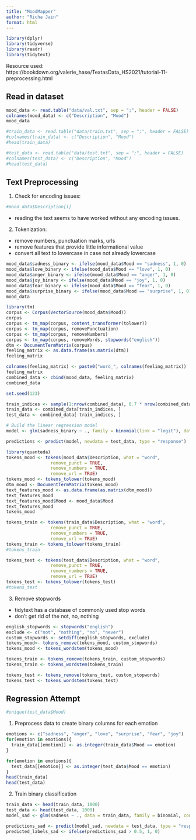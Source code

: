 ```yaml
---
title: "MoodMapper"
author: "Richa Jain"
format: html
---
```

```r
library(dplyr)
library(tidyverse)
library(readr)
library(tidytext)
```

Resource used: https://bookdown.org/valerie_hase/TextasData_HS2021/tutorial-11-preprocessing.html

## Read in dataset

```r
mood_data <- read.table("data/val.txt", sep = ";", header = FALSE)
colnames(mood_data) <- c("Description", "Mood")
mood_data

#train_data <- read.table("data/train.txt", sep = ";", header = FALSE)
#colnames(train_data) <- c("Description", "Mood")
#head(train_data)

#test_data <- read.table("data/test.txt", sep = ";", header = FALSE)
#colnames(test_data) <- c("Description", "Mood")
#head(test_data)
```

## Text Preprocessing

1. Check for encoding issues: 
```r
#mood_data$Description[1]
```

- reading the text seems to have worked without any encoding issues. 

2. Tokenization:
- remove numbers, punctuation marks, urls
- remove features that provide little informational value
- convert all text to lowercase in case not already lowercase

```r
mood_data$sadness_binary <- ifelse(mood_data$Mood == "sadness", 1, 0)
mood_data$love_binary <- ifelse(mood_data$Mood == "love", 1, 0)
mood_data$anger_binary <- ifelse(mood_data$Mood == "anger", 1, 0)
mood_data$joy_binary <- ifelse(mood_data$Mood == "joy", 1, 0)
mood_data$fear_binary <- ifelse(mood_data$Mood == "fear", 1, 0)
mood_data$surprise_binary <- ifelse(mood_data$Mood == "surprise", 1, 0)
mood_data
```


```r
library(tm)
corpus <- Corpus(VectorSource(mood_data$Mood))
corpus
corpus <- tm_map(corpus, content_transformer(tolower))
corpus <- tm_map(corpus, removePunctuation)
corpus <- tm_map(corpus, removeNumbers)
corpus <- tm_map(corpus, removeWords, stopwords("english"))
dtm <- DocumentTermMatrix(corpus)
feeling_matrix <- as.data.frame(as.matrix(dtm))
feeling_matrix
```

```r
colnames(feeling_matrix) <- paste0("word_", colnames(feeling_matrix))
feeling_matrix
combined_data <- cbind(mood_data, feeling_matrix)
combined_data
```

```r
set.seed(123)

train_indices <- sample(1:nrow(combined_data), 0.7 * nrow(combined_data))
train_data <- combined_data[train_indices, ]
test_data <- combined_data[-train_indices, ]

# Build the linear regression model
model <- glm(sadness_binary ~ ., family = binomial(link = "logit"), data = train_data)

predictions <- predict(model, newdata = test_data, type = "response")
```


```r
library(quanteda)
tokens_mood <- tokens(mood_data$Description, what = "word",
                 remove_punct = TRUE,
                 remove_numbers = TRUE,
                 remove_url = TRUE)
tokens_mood <- tokens_tolower(tokens_mood)
dtm_mood <- DocumentTermMatrix(tokens_mood)
text_features_mood <- as.data.frame(as.matrix(dtm_mood))
text_features_mood
text_features_mood$Mood <- mood_data$Mood
text_features_mood
tokens_mood

tokens_train <- tokens(train_data$Description, what = "word",
                 remove_punct = TRUE,
                 remove_numbers = TRUE,
                 remove_url = TRUE)
tokens_train <- tokens_tolower(tokens_train)
#tokens_train

tokens_test <- tokens(test_data$Description, what = "word",
                 remove_punct = TRUE,
                 remove_numbers = TRUE,
                 remove_url = TRUE)
tokens_test <- tokens_tolower(tokens_test)
#tokens_test
```

3. Remove stopwords
- tidytext has a database of commonly used stop words
- don't get rid of the not, no, nothing 

```r
english_stopwords <- stopwords("english")
exclude <- c("not", "nothing", "no", "never")
custom_stopwords <- setdiff(english_stopwords, exclude)
tokens_mood<- tokens_remove(tokens_mood, custom_stopwords)
tokens_mood <- tokens_wordstem(tokens_mood)

tokens_train <- tokens_remove(tokens_train, custom_stopwords)
tokens_train <- tokens_wordstem(tokens_train)

tokens_test <- tokens_remove(tokens_test, custom_stopwords)
tokens_test <- tokens_wordstem(tokens_test)
```

## Regression Attempt 

```r
#unique(test_data$Mood)
```

1. Preprocess data to create binary columns for each emotion

```r
emotions <- c("sadness", "anger", "love", "surprise", "fear", "joy")
for(emotion in emotions){
  train_data[[emotion]] <- as.integer(train_data$Mood == emotion)
}

for(emotion in emotions){
  test_data[[emotion]] <- as.integer(test_data$Mood == emotion)
}
head(train_data)
head(test_data)
```

2. Train binary classification

```r
train_data <- head(train_data, 1000)
test_data <- head(test_data, 1000)
model_sad <- glm(sadness ~ ., data = train_data, family = binomial, control = glm.control(maxit=1000))
```

```r
predictions_sad <- predict(model_sad, newdata = test_data, type = "response")
predicted_labels_sad <- ifelse(predictions_sad > 0.5, 1, 0)
```
















